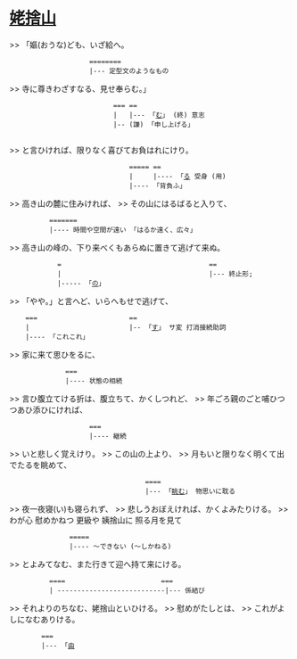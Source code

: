 = [[姥捨山]] =



>> 「嫗(おうな)ども、いざ給へ。
                     ========
                     |--- 定型文のようなもの
>> 寺に尊きわざすなる、見せ奉らむ。」
                           === ==
                           |   |--- 「[[む]]」 (終) 意志
                           |-- (謙) 「申し上げる」
                           
>> と言ひければ、限りなく喜びてお負はれにけり。
                               ===== ==
                               |     |---- 「[[る]] 受身 (用)
                               |---- 「背負ふ」
>> 高き山の麓に住みければ、
>> その山にはるばると入りて、
           =======
           |---- 時間や空間が遠い 「はるか遠く、広々」
>> 高き山の峰の、下り来べくもあらぬに置きて逃げて来ぬ。
             =                                     ==
             |                                     |--- 終止形;
             |----- 「[[の]]」
>> 「やや。」と言へど、いらへもせで逃げて、
     ===                       ==
     |                         |-- 「[[す]]」 サ変 打消接続助詞
     |---- 「これこれ」
>> 家に来て思ひをるに、
               ===
               |---- 状態の相続
>> 言ひ腹立てける折は、腹立ちて、かくしつれど、
>> 年ごろ親のごと哺ひつつあひ添ひにければ、
                     ===
                     |---- 継続
>> いと悲しく覚えけり。
>> この山の上より、
>> 月もいと限りなく明くて出でたるを眺めて、
                                   ====
                                   |--- 「[[眺む]]」 物思いに耽る
>> 夜一夜寝(い)も寝られず、
>> 悲しうおぼえければ、かくよみたりける。
>>   わが心 慰めかねつ 更級や 姨捨山に 照る月を見て
                =====
                |---- 〜できない (〜しかねる)
>> とよみてなむ、また行きて迎へ持て来にける。
           ====                        ===
           | ---------------------------|--- 係結び
>> それよりのちなむ、姥捨山といひける。
>> 慰めがたしとは、
>> これがよしになむありける。
         ===
         |--- 「[[由]]
